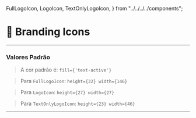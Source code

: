   FullLogoIcon,
  LogoIcon,
  TextOnlyLogoIcon,
} from "../../../../components";

<Meta title="Foundations/Icons/Categorias/🏪 Branding" />

# 🏪 Branding Icons

---

### Valores Padrão

> A cor padrão é: `fill={'text-active'}`

> Para `FullLogoIcon`: `height={32} width={146}`

> Para `LogoIcon`: `height={27} width={27}`

> Para `TextOnlyLogoIcon`: `height={23} width={46}`

---

<Allicons>
  <IconDoc componentName={"LogoIcon"}>
    <LogoIcon height={32} width={32} fill={"text-active"} />
  </IconDoc>
  <IconDoc componentName={"TextOnlyLogoIcon"}>
    <TextOnlyLogoIcon height={23} width={46} fill={"text-active"} />
  </IconDoc>
  <IconDoc componentName={"FullLogoIcon"}>
    <FullLogoIcon height={32} width={146} fill={"text-active"} />
  </IconDoc>
</Allicons>
